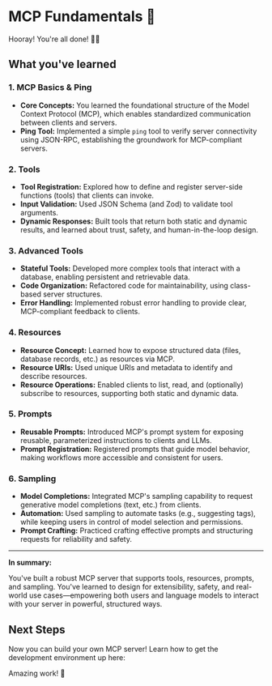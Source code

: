 # MCP Fundamentals 🧱

Hooray! You're all done! 👏👏

## What you've learned

### 1. MCP Basics & Ping

- **Core Concepts:** You learned the foundational structure of the Model Context
  Protocol (MCP), which enables standardized communication between clients and
  servers.
- **Ping Tool:** Implemented a simple `ping` tool to verify server connectivity
  using JSON-RPC, establishing the groundwork for MCP-compliant servers.

### 2. Tools

- **Tool Registration:** Explored how to define and register server-side
  functions (tools) that clients can invoke.
- **Input Validation:** Used JSON Schema (and Zod) to validate tool arguments.
- **Dynamic Responses:** Built tools that return both static and dynamic
  results, and learned about trust, safety, and human-in-the-loop design.

### 3. Advanced Tools

- **Stateful Tools:** Developed more complex tools that interact with a
  database, enabling persistent and retrievable data.
- **Code Organization:** Refactored code for maintainability, using class-based
  server structures.
- **Error Handling:** Implemented robust error handling to provide clear,
  MCP-compliant feedback to clients.

### 4. Resources

- **Resource Concept:** Learned how to expose structured data (files, database
  records, etc.) as resources via MCP.
- **Resource URIs:** Used unique URIs and metadata to identify and describe
  resources.
- **Resource Operations:** Enabled clients to list, read, and (optionally)
  subscribe to resources, supporting both static and dynamic data.

### 5. Prompts

- **Reusable Prompts:** Introduced MCP's prompt system for exposing reusable,
  parameterized instructions to clients and LLMs.
- **Prompt Registration:** Registered prompts that guide model behavior, making
  workflows more accessible and consistent for users.

### 6. Sampling

- **Model Completions:** Integrated MCP's sampling capability to request
  generative model completions (text, etc.) from clients.
- **Automation:** Used sampling to automate tasks (e.g., suggesting tags), while
  keeping users in control of model selection and permissions.
- **Prompt Crafting:** Practiced crafting effective prompts and structuring
  requests for reliability and safety.

---

**In summary:**

You've built a robust MCP server that supports tools, resources, prompts, and
sampling. You've learned to design for extensibility, safety, and real-world use
cases—empowering both users and language models to interact with your server in
powerful, structured ways.

## Next Steps

Now you can build your own MCP server! Learn how to get the development
environment up here:

<EpicVideo url="https://www.epicai.pro/how-to-debug-your-mcp-server-38qyl" />

Amazing work! 🎉
